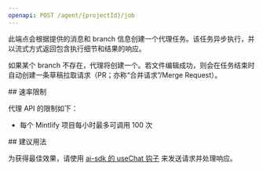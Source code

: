 ```yaml
---
openapi: POST /agent/{projectId}/job
---
```


此端点会根据提供的消息和 branch 信息创建一个代理任务。该任务异步执行，并以流式方式返回包含执行细节和结果的响应。

如果某个 branch 不存在，代理将创建一个。若文件编辑成功，则会在任务结束时自动创建一条草稿拉取请求（PR；亦称“合并请求”/Merge Request）。

<div id="rate-limits">
  ## 速率限制
</div>

代理 API 的限制如下：

- 每个 Mintlify 项目每小时最多可调用 100 次

<div id="suggested-usage">
  ## 建议用法
</div>

为获得最佳效果，请使用 [ai-sdk 的 useChat 钩子](https://ai-sdk.dev/docs/reference/ai-sdk-ui/use-chat#usechat) 来发送请求并处理响应。